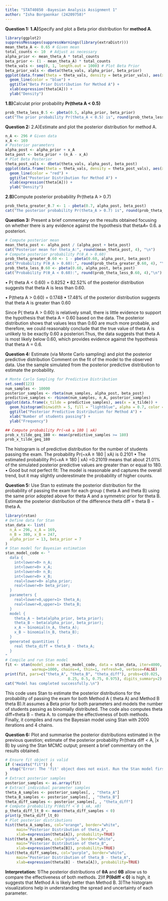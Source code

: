 ---
title: "STAT40850 -Bayesian Analysis Assignment 1"
author: "Isha Borgaonkar (24209758)"
---
**Question 1:** 
**1.A)**Specify and plot a Beta prior distribution for **method A**. 

```{r, fig.width=5, fig.height=3}
library(ggplot2)
suppressMessages(suppressWarnings(library(extraDistr)))   
mean_theta_A <- 0.65 # Given mean
total_counts <- 10  # Adjust as necessary
alpha_prior <- mean_theta_A * total_counts
beta_prior <- (1 - mean_theta_A) * total_counts
theta_vals <- seq(0, 1, length.out = 1000) # Plot Beta Prior
beta_prior_vals <- dbeta(theta_vals, alpha_prior, beta_prior)
ggplot(data.frame(theta = theta_vals, density = beta_prior_vals), aes(x = theta, y = density)) +
  geom_line(color = "blue") +
  ggtitle("Beta Prior Distribution for Method A") +
  xlab(expression(theta[A])) +
  ylab("Density")
```

**1.B)**Calculat prior probability **Pr(theta A < 0.5)**
```{r}
prob_theta_less_0.5 <- pbeta(0.5, alpha_prior, beta_prior)
cat("The prior probability Pr(theta_A < 0.5) is", round(prob_theta_less_0.5, 4),"\n")
```
**Question 2:** 
2.A)Estimate and plot the posterior distribution for method A.
```{r , fig.width=5, fig.height=3}
n_A <- 296 # Given data
x_A <- 169
# Posterior parameters
alpha_post <- alpha_prior + x_A
beta_post <- beta_prior + (n_A - x_A)
# Plot Beta Posterior
theta_post_vals <- dbeta(theta_vals, alpha_post, beta_post)
ggplot(data.frame(theta = theta_vals, density = theta_post_vals), aes(x = theta, y = density)) +
  geom_line(color = "red") +
  ggtitle("Posterior Distribution for Method A") +
  xlab(expression(theta[A])) +
  ylab("Density")
```

**2.B)**Compute posterior probability Pr(theta A > 0.7)

```{r}
prob_theta_greater_0.7 <- 1 - pbeta(0.7, alpha_post, beta_post)
cat("The posterior probability Pr(theta_A > 0.7) is", round(prob_theta_greater_0.7, 4),"\n")
```

**Question 3:** Present a brief commentary on the results obtained focusing on whether there is any evidence against
the hypothesis that theta𝐴= 0.6. a posteriori.
```{r}
# Compute posterior mean
mean_theta_post <- alpha_post / (alpha_post + beta_post)
cat("Posterior mean for theta_A:", round(mean_theta_post, 4), "\n")
# Compute posterior probability P(θ_A > 0.60)
prob_theta_greater_0.60 <- 1 - pbeta(0.60, alpha_post, beta_post)
cat("Probability P(θ_A > 0.60):", round(prob_theta_greater_0.60, 4), "\n")
prob_theta_less_0.60 <- pbeta(0.60, alpha_post, beta_post)
cat("Probability P(θ_A < 0.60):", round(prob_theta_less_0.60, 4),"\n")
```
• P( theta A < 0.60) = 0.8252
• 82.52% of the posterior distribution suggests that theta A is less than 0.60.

• P(theta A > 0.60) = 0.1748
• 17.48% of the posterior distribution suggests that theta A is greater than 0.60

Since P( theta A > 0.60) is relatively small, there is little evidence to support the hypothesis that theta A = 0.60
based on the data. The posterior distribution shows that values less than 0.60 are much more probable,
and therefore, we could reasonably conclude that the true value of theta A is unlikely to be exactly 0.60 a
posteriori.Thus, the data suggests that theta A is most likely below 0.60, which provides evidence against the hypothesis
that theta A = 0.6.  

**Question 4:** 
Estimate (via Monte Carlo sampling) and plot the posterior predictive distribution Comment
on the fit of the model to the observed data. Use the sample simulated from the posterior predictive
distribution to estimate the probability.
```{r , fig.width=5, fig.height=3}
# Monte Carlo Sampling for Predictive Distribution
set.seed(123)
num_samples <- 10000
posterior_samples <- rbeta(num_samples, alpha_post, beta_post)
predictive_samples <- rbinom(num_samples, n_A, posterior_samples)
ggplot(data.frame(x_tilde = predictive_samples), aes(x = x_tilde)) +
  geom_histogram(binwidth = 5, fill = "lightblue", alpha = 0.7, color = "black") +
  ggtitle("Posterior Predictive Distribution for Method A") +
  xlab("Number of students passing") +
  ylab("Frequency")
```


```{r}
## Compute probability Pr(~xA ≥ 180 | xA)
prob_x_tilde_geq_180 <- mean(predictive_samples >= 180)
prob_x_tilde_geq_180
```
The histogram is of predictive distribution for the number of students passing the exam. The probability Pr(~xA ≥ 180 | xA) is 0.2101
• The estimated probability  Pr(~xA ≥ 180 | xA) =0.21019 means that about 21.01% of the simulated posterior predictive values are greater than or equal to 180.
• Good but not perfect fit: The model is reasonable and captures the overall trend, but it may slightly
underestimate the probability of higher counts.

**Question 5:** Use Stan to estimate the posterior distribution for the probability of passing the exam for each group ( theta A and theta B) using the same prior adopted above for theta A and a symmetric prior for theta B. Estimate the posterior distribution of the difference theta diff = theta B − theta A.

```{r}
library(rstan)
# Define data for Stan
stan_data <- list(
  n_A = 296, x_A = 169,
  n_B = 380, x_B = 247,
  alpha_prior = 13, beta_prior = 7
)
# Stan model for Bayesian estimation
stan_model_code <- "
  data {
    int<lower=0> n_A;
    int<lower=0> x_A;
    int<lower=0> n_B;
    int<lower=0> x_B;
    real<lower=0> alpha_prior;
    real<lower=0> beta_prior;
  }
  parameters {
    real<lower=0,upper=1> theta_A;
    real<lower=0,upper=1> theta_B;
  }
  model {
    theta_A ~ beta(alpha_prior, beta_prior);
    theta_B ~ beta(alpha_prior, beta_prior);
    x_A ~ binomial(n_A, theta_A);
    x_B ~ binomial(n_B, theta_B);
  }
  generated quantities {
    real theta_diff = theta_B - theta_A;
  }
"
# Compile and run Stan model
fit <- stan(model_code = stan_model_code, data = stan_data, iter=4000, 
            warmup=1000, chains=4, thin=1, refresh=0, verbose=FALSE)
print(fit, pars=c("theta_A", "theta_B", "theta_diff"), probs=c(0.025, 
                            0.25, 0.5, 0.75, 0.975), digits_summary=2)
cat("Model has completed successfully.\n")
```
This code uses Stan to estimate the posterior distributions for the probability of passing the exam for both Method A (
theta A) and Method B theta B).It assumes a Beta prior for both parameters and models the number of students passing as binomially distributed. The code also computes theta diff=theta B − theta A. to compare the effectiveness of both methods. Finally, it compiles and runs the Bayesian model using Stan with 2000 iterations and 4 chains.

**Question 6:** Plot and summarise the posterior distributions estimated in the previous question; estimate of the posterior probability Pr(theta diff < A, |x B) by using the Stan MCMC output; present a brief commentary on the results obtained.

```{r ,fig.width=5, fig.height=3}
# Ensure fit object is valid
if (!exists("fit")) {
  stop("Error: The 'fit' object does not exist. Run the Stan model first.")
}
# Extract posterior samples
posterior_samples <- as.array(fit)
# Extract individual parameter samples
theta_A_samples <- posterior_samples[, , "theta_A"]
theta_B_samples <- posterior_samples[, , "theta_B"]
theta_diff_samples <- posterior_samples[, , "theta_diff"]
# Compute probability P(θdiff < 0 | xA, xB)
p_theta_diff_lt_0 <- mean(theta_diff_samples < 0)
print(p_theta_diff_lt_0)
# Plot posterior distributions
hist(theta_A_samples, col="orange", border="white",
     main="Posterior Distribution of theta_A",
     xlab=expression(theta[A]), probability=TRUE)
hist(theta_B_samples, col="pink", border="white",
     main="Posterior Distribution of theta_B",
     xlab=expression(theta[B]), probability=TRUE)
hist(theta_diff_samples, col="purple", border="white",
     main="Posterior Distribution of theta_B - theta_A",
     xlab=expression(theta[B] - theta[A]), probability=TRUE)
```

**Interpretation:**
1)The posterior distributions of **θA** and **θB** allow us to compare the effectiveness of both methods.
2)If **P(θdiff < 0)** is high, it suggests that Method A is likely better than Method B.
3)The histogram visualizations help in understanding the spread and uncertainty of each parameter.
